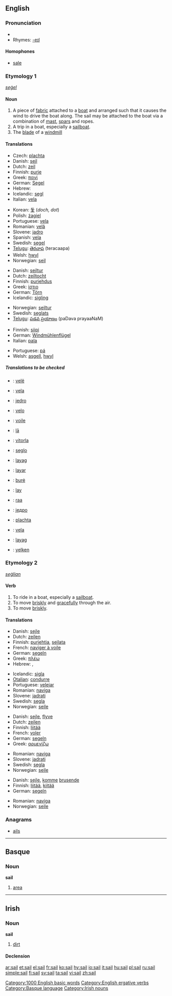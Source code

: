 {{wikipedia}}
{{see|Sail}}
==English==

===Pronunciation===
*{{audio|en-us-sail.ogg|Audio (US)}}
*Rhymes: [[Rhymes:English:-eɪl|-eɪl]]

====Homophones====
*[[sale]]

===Etymology 1===
{{OE.}} ''[[seġel]]''

====Noun====
{{en-noun}}

# A piece of [[fabric]] attached to a [[boat]] and arranged such that it causes the wind to drive the boat along.  The sail may be attached to the boat via a combination of [[mast]], [[spar]]s and ropes.
# A trip in a boat, especially a [[sailboat]].
# The [[blade]] of a [[windmill]]

====Translations====
{{trans-top|a piece of fabric attached to a boat}}
*Czech: [[plachta]] {{f}}
*Danish: [[sejl]] {{n}}
*Dutch: [[zeil]] {{n}}
*Finnish: [[purje]]
*Greek: [[πανί]] {{n}}
*German: [[Segel]] {{n}}
*Hebrew: {{he-translation|מפרש|mifrás}} {{m}}
*Icelandic: [[segl]] {{n}}
*Italian: [[vela]] {{f}}
{{trans-mid}}
*Korean: [[돛]] (''doch, dot'')
*Polish: [[żagiel]] {{m}}
*Portuguese: [[vela]] {{f}}
*Romanian: [[velă]] {{f}}
*Slovene: [[jadro]] {{n}}
*Spanish: [[vela]] {{f}}
*Swedish: [[segel]] {{n}}
*[[Telugu]]: [[తెరచాప]] (teracaapa)
*Welsh: [[hwyl]]
*Norwegian: [[seil]]
{{trans-bottom}}

{{trans-top|a trip in a boat}}
*Danish: [[sejltur]] {{c}}
*Dutch: [[zeiltocht]] {{f}}
*Finnish: [[purjehdus]]
*Greek: [[ίστιο]] {{n}}
*German: [[Törn]] {{m}}
*Icelandic: [[sigling]] {{f}}
{{trans-mid}}
*Norwegian: [[seiltur]]
*Swedish: [[seglats]] {{c}}
*[[Telugu]]: [[పడవ ప్రయాణం]] (paDava prayaaNaM)
{{trans-bottom}}

{{trans-top|the blade of a windmill}}
*Finnish: [[siipi]]
*German: [[Windmühlenflügel]] {{m}}
*Italian: [[pala]]
{{trans-mid}}
*Portuguese: [[pá]] {{f}}
*Welsh: [[asgell]], [[hwyl]]
{{trans-bottom}}

=====Translations to be checked=====
{{checktrans}}
{{top}}
*{{ttbc|Albanian}}: [[velë]] {{f}}
*{{ttbc|Catalan}}: [[vela]] {{f}}
*{{ttbc|Croatian}}: [[jedro]]
*{{ttbc|Esperanto}}: [[velo]]
*{{ttbc|French}}: [[voile]]
*{{ttbc|Hawaiian}}: [[lā]]
*{{ttbc|Hungarian}}: [[vitorla]]
*{{ttbc|Ido}}: [[seglo]]
*{{ttbc|Ilocano}}: [[layag]]
*{{ttbc|Indonesian}}: [[layar]]
{{mid}}
*{{ttbc|Lithuanian}}: [[burė]]
*{{ttbc|Malagasy}}: [[lay]]
*{{ttbc|Maori}}: [[raa]]
*{{ttbc|Serbian}}: [[једро]] {{n}}
*{{ttbc|Slovak}}: [[plachta]]
*{{ttbc|Spanish}}: [[vela]] {{f}}
*{{ttbc|Tagalog}}: [[layag]]
*{{ttbc|Turkish}}: [[yelken]]
{{bottom}}

===Etymology 2===
{{OE.}} ''[[seġlian]]''

====Verb====
{{en-verb}}

# To ride in a boat, especially a [[sailboat]].
# To move [[briskly]] and [[gracefully]] through the air.
# To move [[briskly]].

====Translations====
{{trans-top|to ride in a boat, esp. sailboat}}
*Danish: [[sejle]]
*Dutch: [[zeilen]]
*Finnish: [[purjehtia]], [[seilata]]
*French: [[naviger à voile]]
*German: [[segeln]]
*Greek: [[πλέω]]
*Hebrew: {{he-translation|לשוט|lashút}}, {{he-translation|להפליג|lehaflíg}}
{{trans-mid}}
*Icelandic: [[sigla]]
*[[Otalian]]: [[condurre]]
*Portuguese: [[velejar]]
*Romanian: [[naviga]]
*Slovene: [[jadrati]]
*Swedish: [[segla]]
*Norwegian: [[seile]]
{{trans-bottom}}

{{trans-top|to move briskly and gracefully through the air}}
*Danish: [[sejle]], [[flyve]]
*Dutch: [[zeilen]]
*Finnish: [[liitää]]
*French: [[voler]]
*German: [[segeln]]
*Greek: [[αρμενίζω]]
{{trans-mid}}
*Romanian: [[naviga]]
*Slovene: [[jadrati]]
*Swedish: [[segla]]
*Norwegian: [[seile]]
{{trans-bottom}}

{{trans-top|to move briskly}}
*Danish: [[sejle]], [[komme]] [[bruse]]nde
*Finnish: [[liitää]], [[kiitää]]
*German: [[segeln]]
{{trans-mid}}
*Romanian: [[naviga]]
*Norwegian: [[seile]]
{{trans-bottom}}

===Anagrams===
*[[ails]]

[[Category:1000 English basic words]]
[[Category:English ergative verbs]]

----

==Basque==

===Noun===
'''sail'''

# [[area]]

[[Category:Basque language]]

----

==Irish==

===Noun===
'''sail''' {{f}}

# [[dirt]]

====Declension====
{{ga noun f2 nopl|sa|il|ile}}

[[Category:Irish nouns]]

[[ar:sail]]
[[et:sail]]
[[el:sail]]
[[fr:sail]]
[[ko:sail]]
[[hy:sail]]
[[io:sail]]
[[it:sail]]
[[hu:sail]]
[[pl:sail]]
[[ru:sail]]
[[simple:sail]]
[[fi:sail]]
[[sv:sail]]
[[ta:sail]]
[[vi:sail]]
[[zh:sail]]